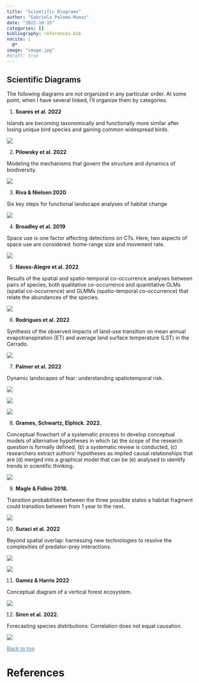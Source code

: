 ```yaml
---
title: "Scientific Diagrams"
author: "Gabriela Palomo-Munoz"
date: "2022-10-15"
categories: []
bibliography: references.bib 
nocite: |
  @*
image: "image.jpg"
#draft: true
---
```


## Scientific Diagrams 



The following diagrams are not organized in any particular order. At some point, when I have several linked, I'll organize them by categories. 

1. **Soares et al. 2022**  

Islands are becoming taxonomically and functionally more similar after losing unique bird species and gaining common widespread birds. 

[![](https://fesummaries.files.wordpress.com/2022/10/fecoutinhosoaresimage.jpg?w=1481)](https://fesummaries.files.wordpress.com/2022/10/fecoutinhosoaresimage.jpg?w=1481)

2. **Pilowsky et al. 2022**

Modeling the mechanisms that govern the structure and dynamics of biodiversity.

[![](https://www.science.org/cms/10.1126/sciadv.abj2271/asset/174b581f-483e-41e2-af5a-b401043fa611/assets/images/large/sciadv.abj2271-f1.jpg)](https://www.science.org/cms/10.1126/sciadv.abj2271/asset/174b581f-483e-41e2-af5a-b401043fa611/assets/images/large/sciadv.abj2271-f1.jpg) 

3. **Riva & Nielsen 2020**

Six key steps for functional landscape analyses of habitat change

[![](https://media.springernature.com/full/springer-static/image/art%3A10.1007%2Fs10980-020-01048-y/MediaObjects/10980_2020_1048_Fig1_HTML.png?as=webp)](https://media.springernature.com/full/springer-static/image/art%3A10.1007%2Fs10980-020-01048-y/MediaObjects/10980_2020_1048_Fig1_HTML.png?as=webp) 

4. **Broadley et al. 2019**

Space use is one factor affecting detections on CTs. Here, two aspects of space use are considered: home-range size and movement rate. 

[![](https://onlinelibrary.wiley.com/cms/asset/6037e2fa-7cc2-4ceb-8e7d-6cafe6925d42/ece35840-fig-0001-m.png)](https://onlinelibrary.wiley.com/cms/asset/6037e2fa-7cc2-4ceb-8e7d-6cafe6925d42/ece35840-fig-0001-m.png) 

5. **Naves-Alegre et al. 2022**

Results of the spatial and spatio-temporal co-occurrence analyses between pairs of species, both qualitative co-occurrence and quantitative GLMs (spatial co-occurrence) and GLMMs (spatio-temporal co-occurrence) that relate the abundances of the species. 

[![](https://zslpublications.onlinelibrary.wiley.com/cms/asset/42363a0c-8425-462e-b946-4e26ccaa929b/jzo13016-fig-0002-m.jpg)](https://zslpublications.onlinelibrary.wiley.com/cms/asset/42363a0c-8425-462e-b946-4e26ccaa929b/jzo13016-fig-0002-m.jpg) 

6. **Rodrigues et al. 2022**

Synthesis of the observed impacts of land-use transition on mean annual evapotranspiration (ET) and average land surface temperature (LST) in the Cerrado. 

[![](https://onlinelibrary.wiley.com/cms/asset/fed6febd-795c-48c8-9105-ee9cab518811/gcb16386-fig-0009-m.png)](https://onlinelibrary.wiley.com/cms/asset/fed6febd-795c-48c8-9105-ee9cab518811/gcb16386-fig-0009-m.png) 

7. **Palmer et al. 2022**

Dynamic landscapes of fear: understanding spatiotemporal risk.

[![](https://ars.els-cdn.com/content/image/1-s2.0-S0169534722001409-gr1.jpg)](https://ars.els-cdn.com/content/image/1-s2.0-S0169534722001409-gr1.jpg) 

[![](https://ars.els-cdn.com/content/image/1-s2.0-S0169534722001409-gr2.jpg)](https://ars.els-cdn.com/content/image/1-s2.0-S0169534722001409-gr2.jpg) 

[![](https://ars.els-cdn.com/content/image/1-s2.0-S0169534722001409-gr3.jpg)](https://ars.els-cdn.com/content/image/1-s2.0-S0169534722001409-gr3.jpg) 

8. **Grames, Schwartz, Elphick. 2022.** 

Conceptual flowchart of a systematic process to develop conceptual models of alternative hypotheses in which (a) the scope of the research question is formally defined, (b) a systematic review is conducted, (c) researchers extract authors' hypotheses as implied causal relationships that are (d) merged into a graphical model that can be (e) analysed to identify trends in scientific thinking.

[![](https://besjournals.onlinelibrary.wiley.com/cms/asset/91d10417-db46-4d70-9dc5-e9a95adbbc07/mee313940-fig-0001-m.png)](https://besjournals.onlinelibrary.wiley.com/cms/asset/91d10417-db46-4d70-9dc5-e9a95adbbc07/mee313940-fig-0001-m.png) 

9. **Magle & Fidino 2018.** 

Transition probabilities between the three possible states a habitat fragment could transition between from 1 year to the next.

[![](https://media.springernature.com/lw685/springer-static/image/art%3A10.1007%2Fs10531-018-1621-z/MediaObjects/10531_2018_1621_Fig1_HTML.png?as=webp)](https://media.springernature.com/lw685/springer-static/image/art%3A10.1007%2Fs10531-018-1621-z/MediaObjects/10531_2018_1621_Fig1_HTML.png?as=webp) 

10. **Suraci et al. 2022**

Beyond spatial overlap: harnessing new technologies to resolve the complexities of predator–prey interactions.

[![](https://onlinelibrary.wiley.com/cms/asset/47975cfe-a942-4b75-8ff4-1dadff0ab58d/oik13362-fig-0002-m.png)](https://onlinelibrary.wiley.com/cms/asset/47975cfe-a942-4b75-8ff4-1dadff0ab58d/oik13362-fig-0002-m.png) 

[![](https://onlinelibrary.wiley.com/cms/asset/3b1998c2-6f7f-47ad-a0b1-aa1b5c9071bc/oik13362-fig-0003-m.png)](https://onlinelibrary.wiley.com/cms/asset/3b1998c2-6f7f-47ad-a0b1-aa1b5c9071bc/oik13362-fig-0003-m.png) 

11. **Gamez & Harris 2022**

Conceptual diagram of a vertical forest ecosystem.

[![](https://www.cell.com/cms/attachment/3031e70c-11c0-437a-99a9-bca63609a279/gr2.jpg)](https://www.cell.com/cms/attachment/3031e70c-11c0-437a-99a9-bca63609a279/gr2.jpg) 


12. **Siren et al. 2022.** 

Forecasting species distributions: Correlation does not equal causation.

[![](https://onlinelibrary.wiley.com/cms/asset/9149494c-a504-490c-a881-9704b868e81b/ddi13480-fig-0003-m.png)](https://onlinelibrary.wiley.com/cms/asset/9149494c-a504-490c-a881-9704b868e81b/ddi13480-fig-0003-m.png) 



 <a href="#top" style="color:steelblue;" >Back to top</a>


# References 
 
::: {#refs}
:::